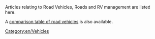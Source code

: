 
Articles relating to Road Vehicles, Roads and RV management are listed here.
{{en/catmore}}

A [[en/Manual/Base Set/Vehicles/Road vehicle comparison|comparison table of road vehicles]] is also available.

[[Category:en/Vehicles]]